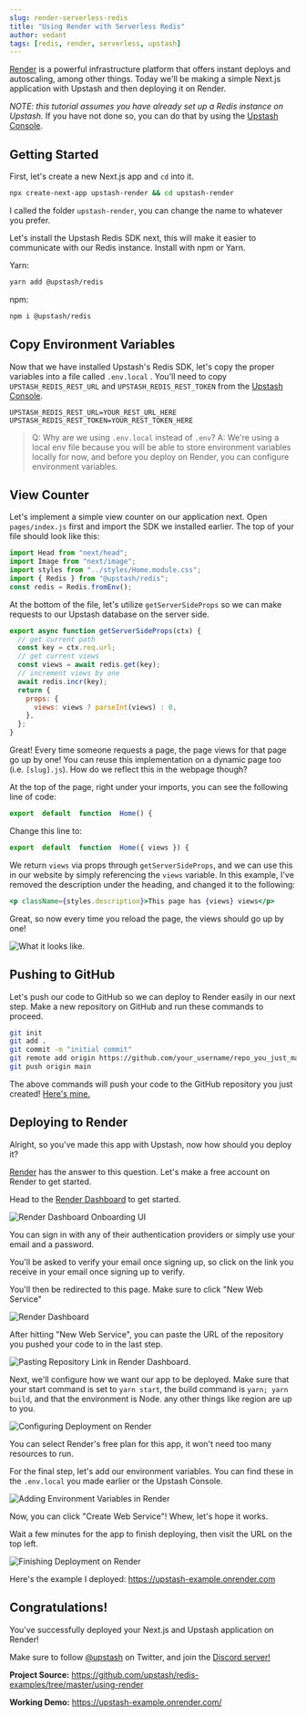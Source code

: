 ```yaml
---
slug: render-serverless-redis
title: "Using Render with Serverless Redis"
author: vedant
tags: [redis, render, serverless, upstash]
---
```


[Render](https://render.com) is a powerful infrastructure platform that offers instant deploys and autoscaling, among other things. Today we'll be making a simple Next.js application with Upstash and then deploying it on Render.

_NOTE: this tutorial assumes you have already set up a Redis instance on Upstash._
If you have not done so, you can do that by using the [Upstash Console](https://console.upstash.com/).

## Getting Started

First, let's create a new Next.js app and `cd` into it.

```bash
npx create-next-app upstash-render && cd upstash-render
```

I called the folder `upstash-render`, you can change the name to whatever you prefer.

Let's install the Upstash Redis SDK next, this will make it easier to communicate with our Redis instance. Install with npm or Yarn.

Yarn:

```bash
yarn add @upstash/redis
```

npm:

```bash
npm i @upstash/redis
```

## Copy Environment Variables

Now that we have installed Upstash's Redis SDK, let's copy the proper variables into a file called `.env.local` . You'll need to copy `UPSTASH_REDIS_REST_URL` and `UPSTASH_REDIS_REST_TOKEN` from the [Upstash Console](https://console.upstash.com/).

```
UPSTASH_REDIS_REST_URL=YOUR_REST_URL_HERE
UPSTASH_REDIS_REST_TOKEN=YOUR_REST_TOKEN_HERE
```

> Q: Why are we using `.env.local` instead of `.env`?
> A: We're using a local env file because you will be able to store environment variables locally for now, and before you deploy on Render, you can configure environment variables.

## View Counter

Let's implement a simple view counter on our application next. Open `pages/index.js` first and import the SDK we installed earlier. The top of your file should look like this:

```jsx
import Head from "next/head";
import Image from "next/image";
import styles from "../styles/Home.module.css";
import { Redis } from "@upstash/redis";
const redis = Redis.fromEnv();
```

At the bottom of the file, let's utilize `getServerSideProps` so we can make requests to our Upstash database on the server side.

```jsx
export async function getServerSideProps(ctx) {
  // get current path
  const key = ctx.req.url;
  // get current views
  const views = await redis.get(key);
  // increment views by one
  await redis.incr(key);
  return {
    props: {
      views: views ? parseInt(views) : 0,
    },
  };
}
```

Great! Every time someone requests a page, the page views for that page go up by one! You can reuse this implementation on a dynamic page too (i.e. `[slug].js`). How do we reflect this in the webpage though?

At the top of the page, right under your imports, you can see the following line of code:

```jsx
export  default  function  Home() {
```

Change this line to:

```jsx
export  default  function  Home({ views }) {
```

We return `views` via props through `getServerSideProps`, and we can use this in our website by simply referencing the `views` variable. In this example, I've removed the description under the heading, and changed it to the following:

```jsx
<p className={styles.description}>This page has {views} views</p>
```

Great, so now every time you reload the page, the views should go up by one!

![What it looks like.](https://i.imgur.com/iB3Pzep.png)

## Pushing to GitHub

Let's push our code to GitHub so we can deploy to Render easily in our next step. Make a new repository on GitHub and run these commands to proceed.

```bash
git init
git add .
git commit -m "initial commit"
git remote add origin https://github.com/your_username/repo_you_just_made.git
git push origin main
```

The above commands will push your code to the GitHub repository you just created! [Here's mine.](https://github.com/rpxs/upstash-example)

## Deploying to Render

Alright, so you've made this app with Upstash, now how should you deploy it?

[Render](https://render.com) has the answer to this question. Let's make a free account on Render to get started.

Head to the [Render Dashboard](https://dashboard.render.com) to get started.

![Render Dashboard Onboarding UI](https://i.imgur.com/hiSe4G6.png)

You can sign in with any of their authentication providers or simply use your email and a password.

You'll be asked to verify your email once signing up, so click on the link you receive in your email once signing up to verify.

You'll then be redirected to this page. Make sure to click "New Web Service"

![Render Dashboard](https://i.imgur.com/sdhoSJa.png)

After hitting "New Web Service", you can paste the URL of the repository you pushed your code to in the last step.

![Pasting Repository Link in Render Dashboard.](https://i.imgur.com/2i7uv56.png)

Next, we'll configure how we want our app to be deployed. Make sure that your start command is set to `yarn start`, the build command is `yarn; yarn build`, and that the environment is Node. any other things like region are up to you.

![Configuring Deployment on Render](https://i.imgur.com/teNQa7n.png)

You can select Render's free plan for this app, it won't need too many resources to run.

For the final step, let's add our environment variables. You can find these in the `.env.local` you made earlier or the Upstash Console.

![Adding Environment Variables in Render](https://i.imgur.com/UWPx2MI.png)

Now, you can click "Create Web Service"! Whew, let's hope it works.

Wait a few minutes for the app to finish deploying, then visit the URL on the top left.

![Finishing Deployment on Render](https://i.imgur.com/yejCLDu.png)

Here's the example I deployed: https://upstash-example.onrender.com

## Congratulations!

You've successfully deployed your Next.js and Upstash application on Render!

Make sure to follow [@upstash](https://twitter.com/upstash) on Twitter, and join the [Discord server!](https://discord.com/invite/w9SenAtbme)

**Project Source:**
https://github.com/upstash/redis-examples/tree/master/using-render

**Working Demo:**
https://upstash-example.onrender.com/
